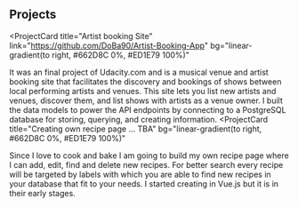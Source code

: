 ## Projects

<ProjectCard
  title="Artist booking Site"
  link="https://github.com/DoBa90/Artist-Booking-App"
  bg="linear-gradient(to right, #662D8C 0%, #ED1E79 100%)"
>
  It was an final project of Udacity.com and is a musical venue and artist booking site that facilitates the discovery and bookings of shows between local performing artists and venues. 
  This site lets you list new artists and venues, discover them, and list shows with artists as a venue owner.
  I built the data models to power the API endpoints by connecting to a PostgreSQL database for storing, querying, and creating information.
</ProjectCard>
<ProjectCard
  title="Creating own recipe page ... TBA"
  bg="linear-gradient(to right, #662D8C 0%, #ED1E79 100%)"
>
  Since I love to cook and bake I am going to build my own recipe page where I can add, edit, find and delete new recipes.
  For better search every recipe will be targeted by labels with which you are able to find new recipes in your database that fit to your needs.
  I started creating in Vue.js but it is in their early stages.
</ProjectCard>
